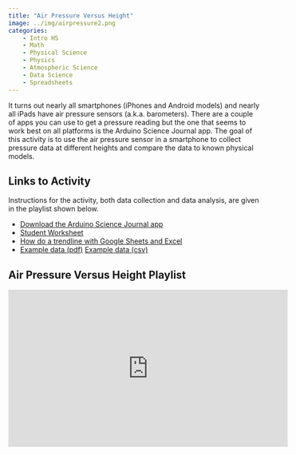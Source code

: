```yaml
---
title: "Air Pressure Versus Height"
image: ../img/airpressure2.png
categories:
    - Intro HS
    - Math
    - Physical Science
    - Physics
    - Atmospheric Science
    - Data Science
    - Spreadsheets
---
```



It turns out nearly all smartphones (iPhones and Android models) and
nearly all iPads have air pressure sensors (a.k.a. barometers). There are
a couple of apps you can use to get a pressure reading but the one that
seems to work best on all platforms is the Arduino Science Journal app. The goal of this activity is to use the air pressure sensor in a smartphone to collect pressure data at different heights and compare the data to known physical models.

## Links to Activity
Instructions for the activity, both data collection and data analysis, are given in the playlist shown below.

* [Download the Arduino Science Journal app](https://www.arduino.cc/education/science-journal)
* [Student Worksheet](https://www.asc.ohio-state.edu/orban.14/stemcoding/pressure/barometer_lab.pdf)
* [How do a trendline with Google Sheets and Excel](https://www.asc.ohio-state.edu/orban.14/stemcoding/pressure/lin_reg_instructions.pdf)
* [Example data (pdf)](https://www.asc.ohio-state.edu/orban.14/stemcoding/pressure/pressure_sample_data.pdf) [Example data (csv)](https://www.asc.ohio-state.edu/orban.14/stemcoding/pressure/sample_data.csv)

## Air Pressure Versus Height Playlist

<iframe width="560" height="315" src="https://www.youtube.com/embed/videoseries?si=5eEP4kuDg8pHe3rV&amp;list=PLISRe8GegO8T-sA9RDNylWGWa7MX8E4s3" title="YouTube video player" frameborder="0" allow="accelerometer; autoplay; clipboard-write; encrypted-media; gyroscope; picture-in-picture; web-share" referrerpolicy="strict-origin-when-cross-origin" allowfullscreen></iframe>